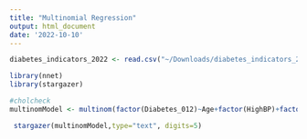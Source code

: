 ```yaml
---
title: "Multinomial Regression"
output: html_document
date: '2022-10-10'
---
```


```r
diabetes_indicators_2022 <- read.csv("~/Downloads/diabetes_indicators_2022.csv", header=TRUE)
```


```r
library(nnet)
library(stargazer)
```

```r
#cholcheck
multinomModel <- multinom(factor(Diabetes_012)~Age+factor(HighBP)+factor(BMI)+factor(Smoker)+factor(Stroke)+factor(HeartDiseaseorAttack)+factor(PhysActivity)+factor(Fruits)+factor(Veggies)+factor(Sex)+factor(HvyAlcoholConsump) , data=diabetes_indicators_2022) 
```


```r
 stargazer(multinomModel,type="text", digits=5)
```




